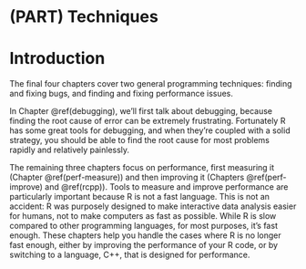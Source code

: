# (PART) Techniques {-}

# Introduction {#techniques .unnumbered}

The final four chapters cover two general programming techniques: finding and fixing bugs, and finding and fixing performance issues.

In Chapter \@ref(debugging), we'll first talk about debugging, because finding the root cause of error can be extremely frustrating. Fortunately R has some great tools for debugging, and when they're coupled with a solid strategy, you should be able to find the root cause for most problems rapidly and relatively painlessly.

The remaining three chapters focus on performance, first measuring it (Chapter \@ref(perf-measure)) and then improving it (Chapters \@ref(perf-improve) and \@ref(rcpp)). Tools to measure and improve performance are particularly important because R is not a fast language. This is not an accident: R was purposely designed to make interactive data analysis easier for humans, not to make computers as fast as possible. While R is slow compared to other programming languages, for most purposes, it's fast enough. These chapters help you handle the cases where R is no longer fast enough, either by improving the performance of your R code, or by switching to a language, C++, that is designed for performance.
